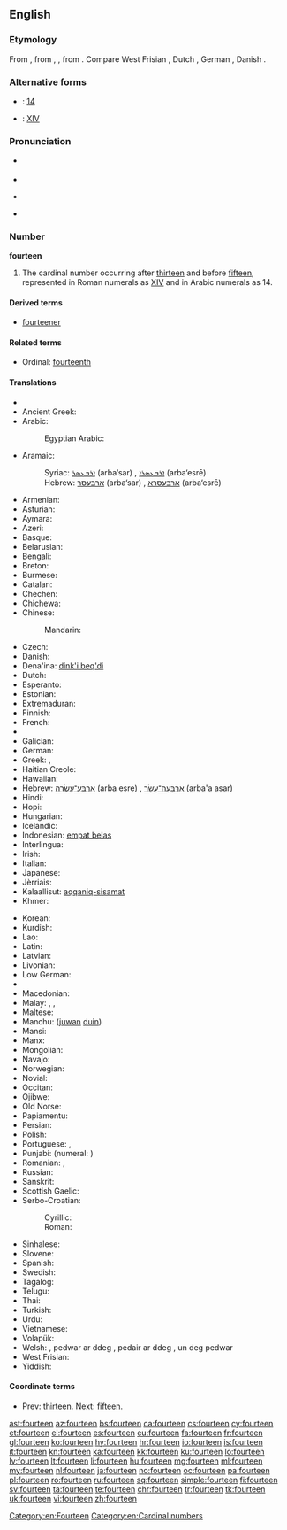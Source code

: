 ==English==
{{wikipedia}}

===Etymology===
From {{etyl|enm|en}} {{term|fourtene|lang=enm}}, from {{etyl|ang|en}} {{term/t|ang|fēowertīene}}, {{term/t|ang|fēowertēne}}, from {{etyl|gem-pro|en}} {{term/t|gem-pro|*fedurtehun}}. Compare West Frisian {{term|fjirtjin|lang=fy}}, Dutch {{term|veertien|lang=nl}}, German {{term|vierzehn|lang=de}}, Danish {{term|fjorten|lang=da}}.

===Alternative forms===
* {{w|Arabic numerals}}: [[14]]
* {{w|Roman numerals}}: [[XIV]]

===Pronunciation===
* {{qualifier|next word stressed near the first syllable}}
*: {{a|UK}} {{IPA|/ˈfɔː.tiːn/}}
*: {{a|US}} {{IPA|/ˈfɔɹ.tin/}}
* {{audio|en-us-fourteen.ogg|Audio (US)}}
* {{qualifier|next word stressed after the first syllable}}
*: {{a|UK}} {{IPA|/ˌfɔːˈtiːn/}}
*: {{a|US}} {{IPA|/ˌfɔɹˈtin/}}
* {{rhymes|iːn}}

===Number===
'''fourteen'''

# The cardinal number occurring after [[thirteen]] and before [[fifteen]], represented in Roman numerals as [[XIV]] and in Arabic numerals as 14.

====Derived terms====
* [[fourteener]]

====Related terms====
* Ordinal: [[fourteenth]]

====Translations====
{{trans-top|cardinal number}}
* {{trreq|sq}}
* Ancient Greek: {{tø|grc|δεκατέσσαρες|tr=dekatéssares}}
* Arabic: {{t-|ar|اربعة عشر|tr=’arbáʕat ʕášar}}
*: Egyptian Arabic: {{tø|arz|اربعتاشر|alt=أربعتاشر|tr='arbaʕtaashar|sc=Arab}}
* Aramaic:
*: Syriac: [[ܐܪܒܥܣܪ]] (arba‘sar) {{m}}, [[ܐܪܒܥܣܪܐ]] (arba‘esrē) {{f}}
*: Hebrew: [[ארבעסר]] (arba‘sar) {{m}}, [[ארבעסרא]] (arba‘esrē) {{f}}
* Armenian: {{t+|hy|տասնչորս|tr=tasnčors}}
* Asturian: {{t+|ast|catorce}}
* Aymara: {{t-|ay|tunka pusini}}
* Azeri: {{t+|az|on dörd}}
* Basque: {{t+|eu|hamalau}}
* Belarusian: {{t|be|чатырнаццаць|tr=čatyrnáccac’|sc=Cyrl}}
* Bengali: {{t-|bn|চোদ্দ|tr=coddô}}
* Breton: {{t+|br|pevarzek}}
* Burmese: {{t-|my|ဆယ့်လေး|tr=hsè.le:|sc=Mymr}}
* Catalan: {{t+|ca|catorze}}
* Chechen: {{tø|ce|дейтта|tr=deytta}}
* Chichewa: {{tø|ny|khumi n'zinayi}}
* Chinese:
*: Mandarin: {{t|cmn|十四|tr=shísì}}
* Czech: {{t+|cs|čtrnáct}}
* Danish: {{t+|da|fjorten}}
* Dena'ina: [[dink'i beq'di]]
* Dutch: {{t+|nl|veertien|f}}
* Esperanto: {{t-|eo|dek kvar}}
* Estonian: {{t+|et|neliteist}}
* Extremaduran: {{tø|ext|catorci}}
* Finnish: {{t+|fi|neljätoista}}
* French: {{t+|fr|quatorze|m}}
* {{trreq|fur}}
* Galician: {{t+|gl|catorce}}
* German: {{t+|de|vierzehn}}
* Greek: {{t+|el|δεκατέσσερις|m|f|tr=dekatésseris}}, {{t+|el|δεκατέσσερα|n|tr=dekatéssera}}
* Haitian Creole: {{tø|ht|katòz}}
* Hawaiian: {{tø|haw|ʻumikūmāhā}}
* Hebrew: [[ארבע עשרה|אַרְבַּע־עֶשְׂרֵה]] (arba esre) {{f}} {{qualifier|used in counting}}, [[ארבעה עשר|אַרְבָּעָה־עָשָׂר]] (arba'a asar) {{m}}
* Hindi: {{t+|hi|चौदह|tr=chaudah}}
* Hopi: {{tø|hop|pakwt niikyang naalöqmuy siikya’ta}}
* Hungarian: {{t+|hu|tizennégy}}
* Icelandic: {{t+|is|fjórtán}}
* Indonesian: [[empat belas]]
* Interlingua: {{t-|ia|dece-quatro}}
* Irish: {{t+|ga|ceathair déag}}
* Italian: {{t+|it|quattordici}}
* Japanese: {{t+|ja|十四|tr=jū-yon}}
* Jèrriais: {{tø|roa-jer|quatorze}}
* Kalaallisut: [[aqqaniq-sisamat]]
* Khmer: {{t-|km|ដប់បួន|tr=dop buon}}
{{trans-mid}}
* Korean: {{t+|ko|열넷|tr=yeolnet}}
* Kurdish: {{t|ku|çardeh|sc=ku-Arab}}
* Lao: {{t-|lo|ສີບສີ່|sc=Laoo}}
* Latin: {{t+|la|quattuordecim}}
* Latvian: {{t+|lv|četrpadsmit}}
* Livonian: {{tø|liv|nēļatuoistõn}}
* Low German: {{t+|nds|veerteihn}}
* {{trreq|lb}}
* Macedonian: {{t-|mk|четиринаесет|tr=četirináeset}}
* Malay: {{t-|ms|empat belas}}, {{t-|ms|sepuluh empat}}, {{t-|ms|satu puluh empat}}
* Maltese: {{t-|mt|erbatax}}
* Manchu: ([[juwan]] [[duin]])
* Mansi: {{tø|mns|нилахуйплов|tr=nilaxujplow}}
* Manx: {{t-|gv|kiare jeig}}
* Mongolian: {{t-|mn|арван дөрөв‎|sc=Cyrl}}
* Navajo: {{tø|nv|dį́į́ʼtsʼáadah}}
* Norwegian: {{t+|no|fjorten}}
* Novial: {{tø|nov|dek-quar}}
* Occitan: {{t+|oc|catòrze}}
* Ojibwe: {{tø|oj|ashi-niiwin}}
* Old Norse: {{tø|non|fjórtán}}
* Papiamentu: {{tø|pap|djeskuater}}
* Persian: {{t+|fa|چهارده|tr=čahârdah}}
* Polish: {{t+|pl|czternaście}}
* Portuguese: {{t+|pt|catorze}}, {{t+|pt|quatorze}}
* Punjabi: {{t-|pa|ਚੌਦ੍ਹਾਂ|tr=čaudhāṅ|sc=Guru}} (numeral: {{t-|pa|੧੪}})
* Romanian: {{t+|ro|paisprezece}}, {{t-|ro|paișpe}} {{qualifier|informal}}
* Russian: {{t+|ru|четырнадцать|tr=četýrnadtsat’}}
* Sanskrit: {{t-|sa|चतुर्दश|tr=cáturdaśa}}
* Scottish Gaelic: {{t-|gd|ceithir}} {{t-|gd|deug}}
* Serbo-Croatian:
*: Cyrillic: {{t-|sh|четрнаест}}
*: Roman: {{t-|sh|četrnaest}}
* Sinhalese: {{t-|si|දහහතර|tr=dhahahathara}}
* Slovene: {{t+|sl|štirinajst}}
* Spanish: {{t+|es|catorce}}
* Swedish: {{t+|sv|fjorton}}
* Tagalog: {{t-|tl|labing-apat}}
* Telugu: {{t+|te|పద్నాలుగు|tr=padnālugu}}
* Thai: {{t-|th|สิบสี่|sc=Thai|tr=sìp sèe}}
* Turkish: {{t+|tr|on dört}}
* Urdu: {{t-|ur|چودہ|tr=chaudah}}
* Vietnamese: {{t-|vi|mười bốn}}
* Volapük: {{t-|vo|degfol}}
* Welsh: {{t-|cy|deusaith|m|f}}, pedwar ar ddeg {{m}} {{qualifier|vigesimal}}, pedair ar ddeg {{f}} {{qualifier|vigesimal}}, un deg pedwar {{qualifier|decimal}}
* West Frisian: {{t+|fy|fjirtjin}}
* Yiddish: {{t-|yi|פֿערצן|tr=fertsn|sc=Hebr}}
{{trans-bottom}}

====Coordinate terms====
* Prev: [[thirteen]]. Next: [[fifteen]].

[[Category:en:Fourteen]]
[[Category:en:Cardinal numbers]]

[[ast:fourteen]]
[[az:fourteen]]
[[bs:fourteen]]
[[ca:fourteen]]
[[cs:fourteen]]
[[cy:fourteen]]
[[et:fourteen]]
[[el:fourteen]]
[[es:fourteen]]
[[eu:fourteen]]
[[fa:fourteen]]
[[fr:fourteen]]
[[gl:fourteen]]
[[ko:fourteen]]
[[hy:fourteen]]
[[hr:fourteen]]
[[io:fourteen]]
[[is:fourteen]]
[[it:fourteen]]
[[kn:fourteen]]
[[ka:fourteen]]
[[kk:fourteen]]
[[ku:fourteen]]
[[lo:fourteen]]
[[lv:fourteen]]
[[lt:fourteen]]
[[li:fourteen]]
[[hu:fourteen]]
[[mg:fourteen]]
[[ml:fourteen]]
[[my:fourteen]]
[[nl:fourteen]]
[[ja:fourteen]]
[[no:fourteen]]
[[oc:fourteen]]
[[pa:fourteen]]
[[pl:fourteen]]
[[ro:fourteen]]
[[ru:fourteen]]
[[sq:fourteen]]
[[simple:fourteen]]
[[fi:fourteen]]
[[sv:fourteen]]
[[ta:fourteen]]
[[te:fourteen]]
[[chr:fourteen]]
[[tr:fourteen]]
[[tk:fourteen]]
[[uk:fourteen]]
[[vi:fourteen]]
[[zh:fourteen]]